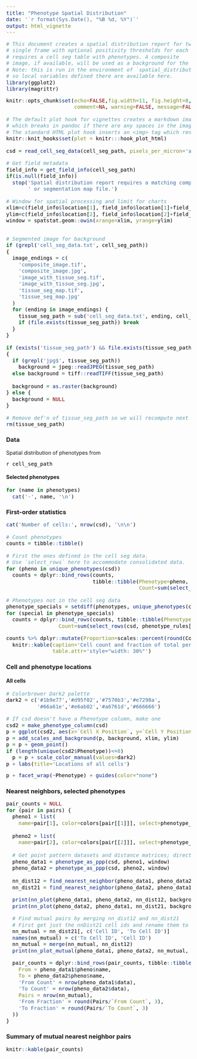 ```yaml
---
title: "Phenotype Spatial Distribution"
date: '`r format(Sys.Date(), "%B %d, %Y")`'
output: html_vignette
---
```


```r
# This document creates a spatial distribution report for two phenotypes in a
# single frame with optional positivity thresholds for each phenotype. It
# requires a cell seg table with phenotypes. A composite
# image, if available, will be used as a background for the plots.
# Note: this is run in the environment of `spatial_distribution_report`
# so local variables defined there are available here.
library(ggplot2)
library(magrittr)
```

<style type="text/css">
code, pre { 
  color: black;
  border: none;
  background-color: white;
  padding: 0;
  font-size: 14px;
}
.table {
    width: auto !important;
    max-width: 100%;
    margin-bottom: 20px;
}
</style>

```r
knitr::opts_chunk$set(echo=FALSE,fig.width=11, fig.height=8, 
                      comment=NA, warning=FALSE, message=FALSE)

# The default plot hook for vignettes creates a markdown image 'tag'
# which breaks in pandoc if there are any spaces in the image path.
# The standard HTML plot hook inserts an <img> tag which renders correctly.
knitr::knit_hooks$set(plot = knitr:::hook_plot_html)

csd = read_cell_seg_data(cell_seg_path, pixels_per_micron='auto')

# Get field metadata
field_info = get_field_info(cell_seg_path)
if(is.null(field_info))
  stop('Spatial distribution report requires a matching component data',
       ' or segmentation map file.')

# Window for spatial processing and limit for charts
xlim=c(field_info$location[1], field_info$location[1]+field_info$field_size[1])
ylim=c(field_info$location[2], field_info$location[2]+field_info$field_size[2])
window = spatstat.geom::owin(xrange=xlim, yrange=ylim)


# Segmented image for background
if (grepl('cell_seg_data.txt', cell_seg_path))
{
  image_endings = c(
    'composite_image.tif',
    'composite_image.jpg',
    'image_with_tissue_seg.tif',
    'image_with_tissue_seg.jpg',
    'tissue_seg_map.tif',
    'tissue_seg_map.jpg'
  )
  for (ending in image_endings) {
    tissue_seg_path = sub('cell_seg_data.txt', ending, cell_seg_path)
    if (file.exists(tissue_seg_path)) break
  }
}

if (exists('tissue_seg_path') && file.exists(tissue_seg_path))
{
  if (grepl('jpg$', tissue_seg_path))
    background = jpeg::readJPEG(tissue_seg_path)
  else background = tiff::readTIFF(tissue_seg_path)
  
  background = as.raster(background)
} else {
  background = NULL
}

# Remove def'n of tissue_seg_path so we will recompute next time for new image
rm(tissue_seg_path)
```

### Data
Spatial distribution of phenotypes from

``r cell_seg_path``

#### Selected phenotypes  

```r
for (name in phenotypes)
  cat('-', name, '\n')
```


### First-order statistics

```r
cat('Number of cells:', nrow(csd), '\n\n')

# Count phenotypes
counts = tibble::tibble()

# First the ones defined in the cell seg data.
# Use `select_rows` here to accommodate consolidated data.
for (pheno in unique_phenotypes(csd))
  counts = dplyr::bind_rows(counts, 
                            tibble::tibble(Phenotype=pheno, 
                                           Count=sum(select_rows(csd, pheno))))

# Phenotypes not in the cell seg data
phenotype_specials = setdiff(phenotypes, unique_phenotypes(csd))
for (special in phenotype_specials)
  counts = dplyr::bind_rows(counts, tibble::tibble(Phenotype=special, 
                 Count=sum(select_rows(csd, phenotype_rules[[special]]))))

counts %>% dplyr::mutate(Proportion=scales::percent(round(Count/nrow(csd), 2))) %>% 
  knitr::kable(caption='Cell count and fraction of total per phenotype',
               table.attr='style="width: 30%"')

```

### Cell and phenotype locations

#### All cells  

```r
# Colorbrewer Dark2 palette
dark2 = c('#1b9e77','#d95f02','#7570b3','#e7298a',
          '#66a61e','#e6ab02','#a6761d','#666666')

# If csd doesn't have a Phenotype column, make one
csd2 = make_phenotype_column(csd)
p = ggplot(csd2, aes(x=`Cell X Position`, y=`Cell Y Position`, color=Phenotype))
p = add_scales_and_background(p, background, xlim, ylim)
p = p + geom_point() 
if (length(unique(csd2$Phenotype))<=8)
  p = p + scale_color_manual(values=dark2)
p + labs(title='Locations of all cells')
```

```r
p + facet_wrap(~Phenotype) + guides(color="none")
```

### Nearest neighbors, selected phenotypes

```r
pair_counts = NULL
for (pair in pairs) {
  pheno1 = list(
    name=pair[1], color=colors[pair[[1]]], select=phenotype_rules[[pair[1]]])
  
  pheno2 = list(
    name=pair[2], color=colors[pair[[2]]], select=phenotype_rules[[pair[2]]])
  
  # Get point pattern datasets and distance matrices; direction matters...
  pheno_data1 = phenotype_as_ppp(csd, pheno1, window)
  pheno_data2 = phenotype_as_ppp(csd, pheno2, window)
  
  nn_dist12 = find_nearest_neighbor(pheno_data1, pheno_data2)
  nn_dist21 = find_nearest_neighbor(pheno_data2, pheno_data1)

  print(nn_plot(pheno_data1, pheno_data2, nn_dist12, background, xlim, ylim))
  print(nn_plot(pheno_data2, pheno_data1, nn_dist21, background, xlim, ylim))

  # Find mutual pairs by merging nn_dist12 and nn_dist21
  # First get just the nnDist21 cell ids and rename them to match nnDist12
  nn_mutual = nn_dist21[, c('Cell ID', 'To Cell ID')]
  names(nn_mutual) = c('To Cell ID', 'Cell ID')
  nn_mutual = merge(nn_mutual, nn_dist12)
  print(nn_plot_mutual(pheno_data1, pheno_data2, nn_mutual, background, xlim, ylim))

  pair_counts = dplyr::bind_rows(pair_counts, tibble::tibble(
    From = pheno_data1$pheno$name,
    To = pheno_data2$pheno$name,
    'From Count' = nrow(pheno_data1$data),
    'To Count' = nrow(pheno_data2$data),
    Pairs = nrow(nn_mutual),
    'From Fraction' = round(Pairs/`From Count`, 3),
    'To Fraction' = round(Pairs/`To Count`, 3)
  ))
}
```

### Summary of mutual nearest neighbor pairs

```r
knitr::kable(pair_counts)
```

